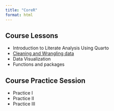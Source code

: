 ```yaml
---
title: "CoreR"
format: html
---
```


## Course Lessons

-   Introduction to Literate Analysis Using Quarto
-   [Cleaning and Wrangling data](scripts/datawrangling.html)
-   Data Visualization
-   Functions and packages

## Course Practice Session

-   Practice I
-   Practice II
-   Practice III
